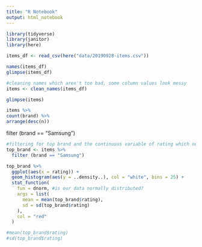 ```yaml
---
title: "R Notebook"
output: html_notebook
---
```


```r
library(tidyverse)
library(janitor)
library(here)
```
```r
items_df <- read_csv(here("data/20190928-items.csv"))
```
```r
names(items_df)
glimpse(items_df)
```
```r
#cleaning names which aren't too bad, some column values look messy
items <- clean_names(items_df)

glimpse(items)

```
```r
items %>% 
count(brand) %>% 
arrange(desc(n))
```
filter (brand == "Samsung")
```r
#filtering for top brand and the continuous variable of rating which needs to be binned for this analysis
top_brand <- items %>% 
  filter (brand == "Samsung")

top_brand %>% 
  ggplot(aes(x = rating)) + 
  geom_histogram(aes(y = ..density..), col = "white", bins = 25) +
  stat_function(
    fun = dnorm, #is our data normally distributed?
    args = list(
      mean = mean(top_brand$rating),
      sd = sd(top_brand$rating)
    ),
    col = "red"
  )

#mean(top_brand$rating)
#sd(top_brand$rating)
```

